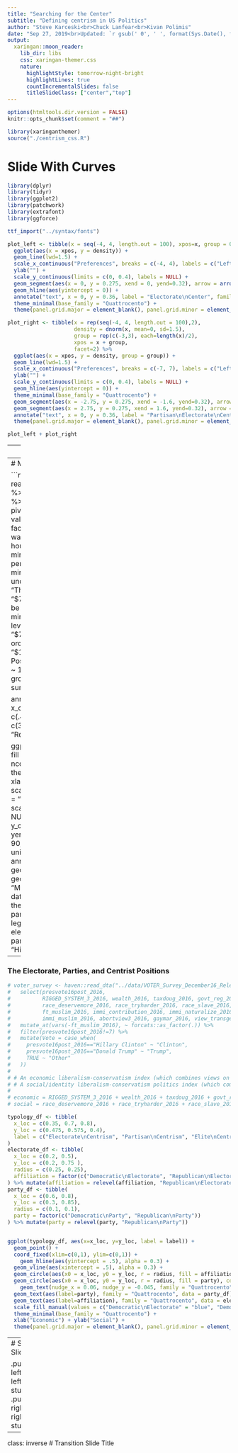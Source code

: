 ```yaml
---
title: "Searching for the Center"
subtitle: "Defining centrism in US Politics"
author: "Steve Karceski<br>Chuck Lanfear<br>Kivan Polimis"
date: "Sep 27, 2019<br>Updated: `r gsub(' 0', ' ', format(Sys.Date(), format='%b %d, %Y'))`"
output:
  xaringan::moon_reader:
    lib_dir: libs
    css: xaringan-themer.css
    nature:
      highlightStyle: tomorrow-night-bright
      highlightLines: true
      countIncrementalSlides: false
      titleSlideClass: ["center","top"]
---
```


```r
options(htmltools.dir.version = FALSE)
knitr::opts_chunk$set(comment = "##")
```

```r
library(xaringanthemer)
source("./centrism_css.R")
```

# Slide With Curves

```r
library(dplyr)
library(tidyr)
library(ggplot2)
library(patchwork)
library(extrafont)
library(ggforce)

ttf_import("../syntax/fonts")

plot_left <- tibble(x = seq(-4, 4, length.out = 100), xpos=x, group = 0, facet= 1, density = dnorm(x, mean=0, sd=1.5)) %>%
  ggplot(aes(x = xpos, y = density)) + 
  geom_line(lwd=1.5) + 
  scale_x_continuous("Preferences", breaks = c(-4, 4), labels = c("Left", "Right")) + 
  ylab("") + 
  scale_y_continuous(limits = c(0, 0.4), labels = NULL) +
  geom_segment(aes(x = 0, y = 0.275, xend = 0, yend=0.32), arrow = arrow(angle = 30, length = unit(0.03, "npc"), ends = "first"), lwd = 0.6) + 
  geom_hline(aes(yintercept = 0)) + 
  annotate("text", x = 0, y = 0.36, label = "Electorate\nCenter", family = "Quattrocento") +
  theme_minimal(base_family = "Quattrocento") + 
  theme(panel.grid.major = element_blank(), panel.grid.minor = element_blank())

plot_right <- tibble(x = rep(seq(-4, 4, length.out = 100),2),
                     density = dnorm(x, mean=0, sd=1.5), 
                     group = rep(c(-3,3), each=length(x)/2),
                     xpos = x + group,
                     facet=2) %>%
  ggplot(aes(x = xpos, y = density, group = group)) + 
  geom_line(lwd=1.5) + 
  scale_x_continuous("Preferences", breaks = c(-7, 7), labels = c("Left", "Right")) + 
  ylab("") + 
  scale_y_continuous(limits = c(0, 0.4), labels = NULL) +
  geom_hline(aes(yintercept = 0)) + 
  theme_minimal(base_family = "Quattrocento") + 
  geom_segment(aes(x = -2.75, y = 0.275, xend = -1.6, yend=0.32), arrow = arrow(angle = 30, length = unit(0.03, "npc"), ends = "first"), lwd = 0.6) + 
  geom_segment(aes(x = 2.75, y = 0.275, xend = 1.6, yend=0.32), arrow = arrow(angle = 30, length = unit(0.03, "npc"), ends = "first"), lwd = 0.6) + 
  annotate("text", x = 0, y = 0.36, label = "Partisan\nElectorate\nCenters", family = "Quattrocento") +
  theme(panel.grid.major = element_blank(), panel.grid.minor = element_blank())

plot_left + plot_right
```
---
# Slide with Minimum Wage

```r
min_wage <- readxl::read_excel("../data/min_wage_extract.xlsx") %>% 
  select(Measure, All) %>% 
  filter(Measure !="Sample Size") %>% 
  mutate(Measure = factor(Measure)) %>%
  mutate(Position = factor(case_when(
    Measure == "The minimum wage should immediately be raised to $15 per hour" ~ "$15 (immediate)",
    Measure == "The minimum wage should gradually be raised to $15 per hour" ~ "$15 (gradual)",
    Measure == "The minimum wage should be raised to an amount under $15 per hour" ~ "$7.25 - $15",
    Measure == "The minimum wage should be kept the same" ~ "$7.25",
    Measure == "The minimum wage should be reduced"  ~ "$0 - $7.25",
    Measure == "The minimum wage should be eliminated" ~ "$0"
  ), levels = c("$15 (immediate)", "$15 (gradual)", "$7.25 - $15","$7.25", "$0 - $7.25", "$0"), ordered=T),
  Color = factor(case_when(
    Position == "$15 (gradual)" ~ 1,
    Position == "$7.25" ~ 2,
    TRUE ~ 0
  )))

ggplot(min_wage, aes(x=Position, y = All, fill = Color)) + geom_col() +
  theme_minimal(base_family = "Quattrocento") + 
  xlab("\nPreferred Minimum Wage") +
  scale_fill_manual(values=c("2" = "#458490", "1" = "#342c5c", "0" = "#cbd3a3")) +
  scale_y_continuous("", limits = c(0, 400), labels = NULL) +
  geom_curve(aes(x = 2, y = 325, xend = 2.35, yend=380), curvature = -0.45, angle = 90, arrow = arrow(angle = 30, length = unit(0.03, "npc"), ends = "first"), lwd = 0.6) + 
  annotate("text", x = 3, y = 380, label = "Median Preferred\nMinimum Wage", family = "Quattrocento") +
  geom_curve(aes(x = 4, y = 145, xend = 4.35, yend=200), curvature = -0.45, angle = 90 , arrow = arrow(angle = 30, length = unit(0.03, "npc"), ends = "first"), lwd = 0.6) + 
    geom_hline(aes(yintercept = 0)) + 
  annotate("text", x = 5, y = 200, label = "Current Federal\nMinimum Wage", family = "Quattrocento") +
  theme(panel.grid.major = element_blank(), panel.grid.minor = element_blank(), legend.position = "none") +
  labs(caption = "Hill-HarrisX Poll\nJanuary 19-20, 2019\nN = 1000")
```

---
# Minimum Wage by Party

```r
min_wage_party <- readxl::read_excel("../data/min_wage_extract.xlsx") %>% 
  select(Measure, Republican, Democrat) %>% 
  filter(Measure !="Sample Size") %>% 
  pivot_longer(-Measure, names_to = "Party", values_to = "Count") %>%
  mutate(Position = factor(case_when(
    Measure == "The minimum wage should immediately be raised to $15 per hour" ~ "$15 (immediate)",
    Measure == "The minimum wage should gradually be raised to $15 per hour" ~ "$15 (gradual)",
    Measure == "The minimum wage should be raised to an amount under $15 per hour" ~ "$7.25 - $15",
    Measure == "The minimum wage should be kept the same" ~ "$7.25",
    Measure == "The minimum wage should be reduced"  ~ "$0 - $7.25",
    Measure == "The minimum wage should be eliminated" ~ "$0"
  ), levels = c("$15 (immediate)", "$15 (gradual)", "$7.25 - $15","$7.25", "$0 - $7.25", "$0"), ordered=T),
  Color = factor(case_when(
    Position == "$15 (gradual)" & Party == "Democrat" ~ 1,
    Position == "$7.25 - $15" & Party == "Republican" ~ 1,
    Position == "$7.25" ~ 2,
    TRUE ~ 0
  ))) %>%
  group_by(Party) %>%
  mutate(Prop = Count / sum(Count))

annotation_df <- tibble(x_curve_start = c(2,3), 
                        x_curve_end = c(2.35, 3.35), 
                        y_curve_start = c(.41, .36),
                        y_curve_end = c(.49, .43),
                        x_label = c(3, 4),
                        y_label = c(.49, .43),
                        Party = c("Democrat", "Republican"))

ggplot(min_wage_party, aes(x=Position, y = Prop, fill = Color)) + geom_col() +
  facet_wrap(~ Party, ncol=1, nrow =2, strip.position = "left") +
  theme_minimal(base_family = "Quattrocento") + 
  xlab("\nPreferred Minimum Wage") +
  scale_fill_manual(values=c("2" = "#458490", "1" = "#342c5c", "0" = "#cbd3a3")) +
  scale_y_continuous("", limits = c(0, .55), labels = NULL) +
  geom_curve(aes(x = x_curve_start, y = y_curve_start, xend = x_curve_end, yend=y_curve_end), curvature = -0.45, angle = 90, arrow = arrow(angle = 30, length = unit(0.03, "npc"), ends = "first"), lwd = 0.6, data = annotation_df, inherit.aes=FALSE) + 
  geom_hline(aes(yintercept = 0)) + 
  geom_text(aes(x = x_label, y = y_label, label = "Median Preferred\nMinimum Wage"), family = "Quattrocento", data = annotation_df, inherit.aes=FALSE) +
  theme(panel.grid.major = element_blank(), 
        panel.grid.minor = element_blank(), 
        legend.position = "none", 
        strip.text = element_text(size = rel(1.4), hjust=0.03), 
        panel.spacing.y = unit(0, "line")) +
  labs(caption = "Hill-HarrisX Poll\nJanuary 19-20, 2019\nN = 1000")
```

---
### The Electorate, Parties, and Centrist Positions
```r
# voter_survey <- haven::read_dta("../data/VOTER_Survey_December16_Release1.dta") %>%
#   select(presvote16post_2016, 
#          RIGGED_SYSTEM_3_2016, wealth_2016, taxdoug_2016, govt_reg_2016, imiss_s_2016, imiss_m_2016, gvmt_involment_2016, 
#          race_deservemore_2016, race_tryharder_2016, race_slave_2016,  inc_opp_blacks_2016, 
#          ft_muslim_2016, immi_contribution_2016, immi_naturalize_2016, immi_makedifficult_2016, 
#          immi_muslim_2016, abortview3_2016, gaymar_2016, view_transgender_2016) %>%
#   mutate_at(vars(-ft_muslim_2016), ~ forcats::as_factor(.)) %>%
#   filter(presvote16post_2016!=7) %>%
#   mutate(Vote = case_when(
#     presvote16post_2016=="Hillary Clinton" ~ "Clinton",
#     presvote16post_2016=="Donald Trump" ~ "Trump",
#     TRUE ~ "Other"
#   )) 
# 
# # An economic liberalism-conservatism index (which combines views on the social safety net, trade, inequality, and active government)
# # A social/identity liberalism-conservatism politics index (which combines the moral issues index plus views toward African-Americans, immigrants, and Muslims).
# 
# economic = RIGGED_SYSTEM_3_2016 + wealth_2016 + taxdoug_2016 + govt_reg_2016 + imiss_s_2016 + imiss_m_2016 + gvmt_involment_2016
# social = race_deservemore_2016 + race_tryharder_2016 + race_slave_2016 +  inc_opp_blacks_2016 + ft_muslim_2016 + immi_contribution_2016 + immi_naturalize_2016 + immi_makedifficult_2016 + immi_muslim_2016 + abortview3_2016 + gaymar_2016 + view_transgender_2016

typology_df <- tibble(
  x_loc = c(0.35, 0.7, 0.8),
  y_loc = c(0.475, 0.575, 0.4),
  label = c("Electorate\nCentrism", "Partisan\nCentrism", "Elite\nCentrism")
)
electorate_df <- tibble(
  x_loc = c(0.2, 0.5),
  y_loc = c(0.2, 0.75 ),
  radius = c(0.25, 0.25),
  affiliation = factor(c("Democratic\nElectorate", "Republican\nElectorate"))
) %>% mutate(affiliation = relevel(affiliation, "Republican\nElectorate"))
party_df <- tibble(
  x_loc = c(0.6, 0.8),
  y_loc = c(0.3, 0.85),
  radius = c(0.1, 0.1),
  party = factor(c("Democratic\nParty", "Republican\nParty"))
) %>% mutate(party = relevel(party, "Republican\nParty"))


ggplot(typology_df, aes(x=x_loc, y=y_loc, label = label)) + 
  geom_point() +
  coord_fixed(xlim=c(0,1), ylim=c(0,1)) +
    geom_hline(aes(yintercept = .5), alpha = 0.3) +  
  geom_vline(aes(xintercept = .5), alpha = 0.3) + 
  geom_circle(aes(x0 = x_loc, y0 = y_loc, r = radius, fill = affiliation), color=NA, data = electorate_df, inherit.aes = F, alpha=0.3) +
  geom_circle(aes(x0 = x_loc, y0 = y_loc, r = radius, fill = party), color=NA, data = party_df, inherit.aes = F, alpha=0.6) +
    geom_text(nudge_x = 0.06, nudge_y = -0.045, family = "Quattrocento") + 
  geom_text(aes(label=party), family = "Quattrocento", data = party_df) + 
  geom_text(aes(label=affiliation), family = "Quattrocento", data = electorate_df) + 
  scale_fill_manual(values = c("Democratic\nElectorate" = "blue", "Democratic\nParty" = "blue", "Republican\nElectorate" = "red", "Republican\nParty" ="red")) +
  theme_minimal(base_family = "Quattrocento") +
  xlab("Economic") + ylab("Social") +
  theme(panel.grid.major = element_blank(), panel.grid.minor = element_blank(), legend.position = "none", axis.text = element_blank())


```

---
# Second Slide Title

.pull-left[Some left side stuff]
.pull-right[Some right side stuff]

---
class: inverse
# Transition Slide Title



